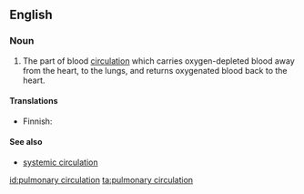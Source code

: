 ==English==

===Noun===
{{en-noun}}

# {{anatomy}} The part of blood [[circulation]] which carries oxygen-depleted blood away from the heart, to the lungs, and returns oxygenated blood back to the heart.

====Translations====
{{top}}
*Finnish: {{t-|fi|pieni verenkierto}}
{{bottom}}

====See also====
*[[systemic circulation]]

[[id:pulmonary circulation]]
[[ta:pulmonary circulation]]